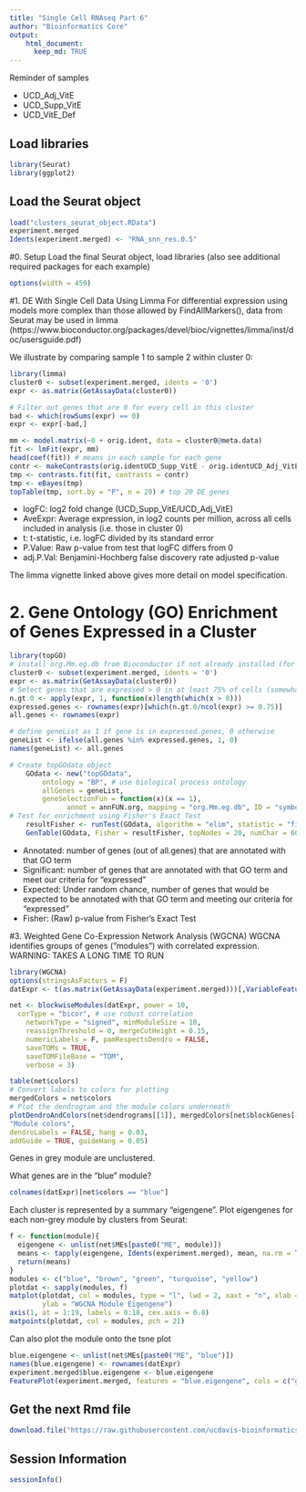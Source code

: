 ```yaml
---
title: "Single Cell RNAseq Part 6"
author: "Bioinformatics Core"
output:
    html_document:
      keep_md: TRUE
---
```


Reminder of samples

* UCD_Adj_VitE
* UCD_Supp_VitE
* UCD_VitE_Def

## Load libraries
```r
library(Seurat)
library(ggplot2)
```

## Load the Seurat object
```r
load("clusters_seurat_object.RData")
experiment.merged
Idents(experiment.merged) <- "RNA_snn_res.0.5"
```


#0. Setup
Load the final Seurat object, load libraries (also see additional required packages for each example)
```r
options(width = 450)
```

#1. DE With Single Cell Data Using Limma
For differential expression using models more complex than those allowed by FindAllMarkers(), data from Seurat may be used in limma (https://www.bioconductor.org/packages/devel/bioc/vignettes/limma/inst/doc/usersguide.pdf)

We illustrate by comparing sample 1 to sample 2 within cluster 0:
```r
library(limma)
cluster0 <- subset(experiment.merged, idents = '0')
expr <- as.matrix(GetAssayData(cluster0))

# Filter out genes that are 0 for every cell in this cluster
bad <- which(rowSums(expr) == 0)
expr <- expr[-bad,]

mm <- model.matrix(~0 + orig.ident, data = cluster0@meta.data)
fit <- lmFit(expr, mm)  
head(coef(fit)) # means in each sample for each gene
contr <- makeContrasts(orig.identUCD_Supp_VitE - orig.identUCD_Adj_VitE, levels = colnames(coef(fit)))
tmp <- contrasts.fit(fit, contrasts = contr)
tmp <- eBayes(tmp)
topTable(tmp, sort.by = "P", n = 20) # top 20 DE genes
```
* logFC: log2 fold change (UCD_Supp_VitE/UCD_Adj_VitE)
* AveExpr: Average expression, in log2 counts per million, across all cells included in analysis (i.e. those in cluster 0)
* t: t-statistic, i.e. logFC divided by its standard error
* P.Value: Raw p-value from test that logFC differs from 0
* adj.P.Val: Benjamini-Hochberg false discovery rate adjusted p-value

The limma vignette linked above gives more detail on model specification.

# 2. Gene Ontology (GO) Enrichment of Genes Expressed in a Cluster
```r
library(topGO)
# install org.Mm.eg.db from Bioconductor if not already installed (for mouse only)
cluster0 <- subset(experiment.merged, idents = '0')
expr <- as.matrix(GetAssayData(cluster0))
# Select genes that are expressed > 0 in at least 75% of cells (somewhat arbitrary definition)
n.gt.0 <- apply(expr, 1, function(x)length(which(x > 0)))
expressed.genes <- rownames(expr)[which(n.gt.0/ncol(expr) >= 0.75)]
all.genes <- rownames(expr)

# define geneList as 1 if gene is in expressed.genes, 0 otherwise
geneList <- ifelse(all.genes %in% expressed.genes, 1, 0)
names(geneList) <- all.genes

# Create topGOdata object
	GOdata <- new("topGOdata",
		ontology = "BP", # use biological process ontology
		allGenes = geneList,
		geneSelectionFun = function(x)(x == 1),
              annot = annFUN.org, mapping = "org.Mm.eg.db", ID = "symbol")
# Test for enrichment using Fisher's Exact Test
	resultFisher <- runTest(GOdata, algorithm = "elim", statistic = "fisher")
	GenTable(GOdata, Fisher = resultFisher, topNodes = 20, numChar = 60)

```
* Annotated: number of genes (out of all.genes) that are annotated with that GO term
* Significant: number of genes that are annotated with that GO term and meet our criteria for "expressed"
* Expected: Under random chance, number of genes that would be expected to be annotated with that GO term and meeting our criteria for "expressed"
* Fisher: (Raw) p-value from Fisher's Exact Test

#3. Weighted Gene Co-Expression Network Analysis (WGCNA)
WGCNA identifies groups of genes ("modules") with correlated expression.
WARNING: TAKES A LONG TIME TO RUN
```r
library(WGCNA)
options(stringsAsFactors = F)
datExpr <- t(as.matrix(GetAssayData(experiment.merged)))[,VariableFeatures(experiment.merged)]  # only use variable genes in analysis

net <- blockwiseModules(datExpr, power = 10,
  corType = "bicor", # use robust correlation
	networkType = "signed", minModuleSize = 10,
	reassignThreshold = 0, mergeCutHeight = 0.15,
	numericLabels = F, pamRespectsDendro = FALSE,
	saveTOMs = TRUE,
	saveTOMFileBase = "TOM",
	verbose = 3)

table(net$colors)
# Convert labels to colors for plotting
mergedColors = net$colors
# Plot the dendrogram and the module colors underneath
plotDendroAndColors(net$dendrograms[[1]], mergedColors[net$blockGenes[[1]]],
"Module colors",
dendroLabels = FALSE, hang = 0.03,
addGuide = TRUE, guideHang = 0.05)
```
Genes in grey module are unclustered.

What genes are in the "blue" module?
```r
colnames(datExpr)[net$colors == "blue"]
```

Each cluster is represented by a summary "eigengene".
Plot eigengenes for each non-grey module by clusters from Seurat:
```r
f <- function(module){
  eigengene <- unlist(net$MEs[paste0("ME", module)])
  means <- tapply(eigengene, Idents(experiment.merged), mean, na.rm = T)
  return(means)
}
modules <- c("blue", "brown", "green", "turquoise", "yellow")
plotdat <- sapply(modules, f)
matplot(plotdat, col = modules, type = "l", lwd = 2, xaxt = "n", xlab = "Seurat Cluster",
        ylab = "WGCNA Module Eigengene")
axis(1, at = 1:19, labels = 0:18, cex.axis = 0.8)
matpoints(plotdat, col = modules, pch = 21)
```

Can also plot the module onto the tsne plot
```r
blue.eigengene <- unlist(net$MEs[paste0("ME", "blue")])
names(blue.eigengene) <- rownames(datExpr)
experiment.merged$blue.eigengene <- blue.eigengene
FeaturePlot(experiment.merged, features = "blue.eigengene", cols = c("grey", "blue"))
```


## Get the next Rmd file
```r
download.file("https://raw.githubusercontent.com/ucdavis-bioinformatics-training/2019-single-cell-RNA-sequencing-Workshop-UCD_UCSF/master/scrnaseq_analysis/scRNA_Workshop-PART7.Rmd", "scRNA_Workshop-PART7.Rmd")
```

## Session Information
```r
sessionInfo()
```
